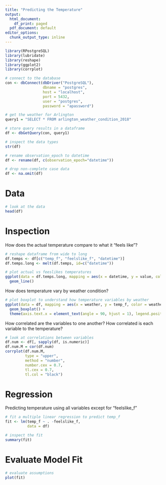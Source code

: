 ```yaml
---
title: "Predicting the Temperature"
output:
  html_document:
    df_print: paged
  pdf_document: default
editor_options:
  chunk_output_type: inline
---
```


```r
library(RPostgreSQL)
library(lubridate)
library(reshape)
library(ggplot2)
library(corrplot)
```

```r
# connect to the database
con <- dbConnect(dbDriver("PostgreSQL"), 
                 dbname = "postgres",
                 host = "localhost", 
                 port = 5432,
                 user = "postgres", 
                 password = "apassword")
```

```r
# get the weather for Arlington
query1 = "SELECT * FROM arlington_weather_condition_2018"

# store query results in a dataframe 
df <- dbGetQuery(con, query1)
```

```r
# inspect the data types
str(df)

# rename observation_epoch to datetime
df <- rename(df, c(observation_epoch="datetime"))

# drop non-complete case data
df <- na.omit(df)
```

# Data

```r
# look at the data
head(df)
```

# Inspection

How does the actual temperature compare to what it "feels like"?

```r
# reshape dataframe from wide to long
df.temps <- df[c("temp_f", "feelslike_f", "datetime")]
df.temps.long <- melt(df.temps, id=c("datetime"))

# plot actual vs feeslikes temperatures
ggplot(data = df.temps.long, mapping = aes(x = datetime, y = value, color = variable)) +
  geom_line()
```

How does temperature vary by weather condition?

```r
# plot boxplot to understand how temperature variables by weather
ggplot(data = df, mapping = aes(x = weather, y = temp_f, color = weather)) +
  geom_boxplot() +
  theme(axis.text.x = element_text(angle = 90, hjust = 1), legend.position = "none")
```

How correlated are the variables to one another?  How correlated is each variable to the temperature?

```r
# look at correlations between variables
df.num <- df[, sapply(df, is.numeric)]
df.num.M = cor(df.num)
corrplot(df.num.M, 
         type = "upper", 
         method = "number", 
         number.cex = 0.7, 
         tl.cex = 0.7, 
         tl.col = "black")
```

# Regression

Predicting temperature using all variables except for "feelslike_f"

```r
# fit a multiple linear regression to predict temp_f
fit <- lm(temp_f ~ . -feelslike_f,
          data = df)

# inspect the fit
summary(fit)
```

# Evaluate Model Fit

```r
# evaluate assumptions
plot(fit)
```



